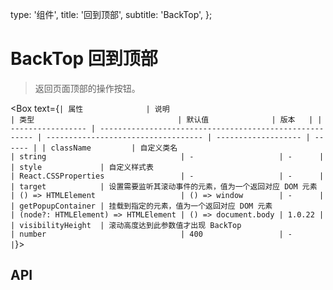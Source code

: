   type: '组件',
  title: '回到顶部',
  subtitle: 'BackTop',
};

<Box>

# BackTop 回到顶部

> 返回页面顶部的操作按钮。

<SandboxGroup name="back-top" col={1} />
</Box>

<Box text={`
| 属性              | 说明                                                    | 类型                                | 默认值              | 版本   |
| ----------------- | ------------------------------------------------------- | ----------------------------------- | ------------------- | ------ |
| className         | 自定义类名                                              | string                              | -                   | -      |
| style             | 自定义样式表                                            | React.CSSProperties                 | -                   | -      |
| target            | 设置需要监听其滚动事件的元素，值为一个返回对应 DOM 元素 | () => HTMLElement                   | () => window        | -      |
| getPopupContainer | 挂载到指定的元素，值为一个返回对应 DOM 元素             | (node?: HTMLElement) => HTMLElement | () => document.body | 1.0.22 |
| visibilityHeight  | 滚动高度达到此参数值才出现 BackTop                      | number                              | 400                 | -      |
`}>

## API

</Box>
